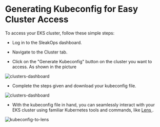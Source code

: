 
# Generating Kubeconfig for Easy Cluster Access

To access your EKS cluster, follow these simple steps:

- Log in to the SleakOps dashboard.

- Navigate to the Cluster tab.

- Click on the "Generate Kubeconfig" <FaKey/> button on the cluster you want to access. As shown in the picture
<Zoom overlayBgColorEnd="rgba(255, 255, 255, 0.8)">
  <img src="/img/cluster/generate_kubeconfig.png" alt="clusters-dashboard" />
</Zoom>

- Complete the steps given and download your kubeconfig file.
<Zoom overlayBgColorEnd="rgba(255, 255, 255, 0.8)">
  <img src="/img/cluster/kubeconfig_steps.png" alt="clusters-dashboard" />
</Zoom>

- With the kubeconfig file in hand, you can seamlessly interact with your EKS cluster using familiar Kubernetes tools and commands, like [Lens <FiExternalLink/>](https://k8slens.dev/). 
<Zoom overlayBgColorEnd="rgba(255, 255, 255, 0.8)">
  <img src="/img/cluster/lens-kubeconfig.png" alt="kubeconfig-to-lens" />
</Zoom>

